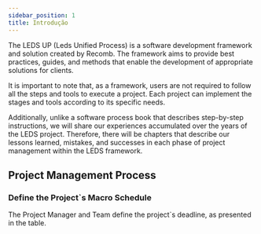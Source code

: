 ```yaml
---
sidebar_position: 1
title: Introdução
---
```


The LEDS UP (Leds Unified Process) is a software development framework and solution created by Recomb. The framework aims to provide best practices, guides, and methods that enable the development of appropriate solutions for clients.

It is important to note that, as a framework, users are not required to follow all the steps and tools to execute a project. Each project can implement the stages and tools according to its specific needs.

Additionally, unlike a software process book that describes step-by-step instructions, we will share our experiences accumulated over the years of the LEDS project. Therefore, there will be chapters that describe our lessons learned, mistakes, and successes in each phase of project management within the LEDS framework.

<BpmnViewer diagramUrl="/diagrams/processo_software/visao_geral.bpmn" />

## Project Management Process

### Define the Project`s Macro Schedule

The Project Manager and Team define the project`s deadline, as presented in the table.

